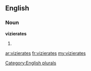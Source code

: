 ==English==

===Noun===
'''vizierates'''

# {{plural of|[[vizierate]]}}

[[Category:English plurals]]

[[ar:vizierates]]
[[fr:vizierates]]
[[my:vizierates]]